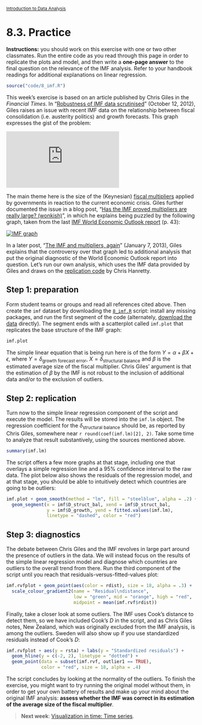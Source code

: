 <style>@import url(style.css);</style>
<small>[Introduction to Data Analysis](index.html)</small>

# 8.3. Practice

<p class="info"><strong>Instructions:</strong> you should work on this exercise with one or two other classmates. Run the entire code as you read through this page in order to replicate the plots and model, and then write a <strong>one-page answer</strong> to the final question on the relevance of the IMF analysis. Refer to your handbook readings for additional explanations on linear regression.</p>

```r
source("code/8_imf.R")
```

This week's exercise is based on an article published by Chris Giles in the *Financial Times*. In "[Robustness of IMF data scrutinised][ft1]" (October 12, 2012), Giles raises an issue with recent IMF data on the relationship between fiscal consolidation (i.e. austerity politics) and growth forecasts. This graph expresses the gist of the problem:

[![FT graph](http://im.ft-static.com/content/images/42f72894-14b6-11e2-8cf2-00144feabdc0.img)][ft1]

The main theme here is the size of the (Keynesian) [fiscal multipliers][ft4] applied by governments in reaction to the current economic crisis. Giles further documented the issue in a blog post, "[Has the IMF proved multipliers are really large? (wonkish)][ft2]", in which he explains being puzzled by the following graph, taken from the last [IMF World Economic Outlook report][weo] (p. 43):

[![IMF graph](http://blogs.r.ftdata.co.uk/money-supply/files/2012/10/12-october-2012-IMF-multipliers-590x405.jpg)][ft2]

In a later post, "[The IMF and multipliers, again][ft3]" (January 7, 2013), Giles explains that the controversy over that graph led to additional analysis that put the original diagnostic of the World Economic Outlook report into question. Let's run our own analysis, which uses the IMF data provided by Giles and draws on the [replication code](https://gist.github.com/chrishanretty/3885712) by Chris Hanretty.

[ft1]: http://www.ft.com/intl/cms/s/0/85a0c6c2-1476-11e2-8cf2-00144feabdc0.html
[ft2]: http://blogs.ft.com/money-supply/2012/10/12/has-the-imf-proved-multipliers-are-really-large-wonkish/
[ft3]: http://blogs.ft.com/money-supply/2013/01/07/the-imf-and-multipliers-again/
[ft4]: http://ftalphaville.ft.com/2012/10/09/1199151/its-austerity-multiplier-failure/
[ch]: http://chrishanretty.co.uk/blog/
[weo]: http://www.imf.org/external/pubs/ft/weo/2012/02/pdf/text.pdf

## Step 1: preparation

Form student teams or groups and read all references cited above. Then create the `imf` dataset by downloading the [`8_imf.R`](8_imf.R) script: install any missing packages, and run the first segment of the code (alternately, [download the data][data] directly). The segment ends with a scatterplot called `imf.plot` that replicates the base structure of the IMF graph:

[data]: https://raw.github.com/briatte/ida/master/data/imf.weo.2012.txt

```r
imf.plot
```

The simple linear equation that is being run here is of the form $Y = \alpha + \beta X + \epsilon$, where $Y = \delta_{\text{growth forecast error}}$, $X = \delta_{\text{structural balance}}$ and $\beta$ is the estimated average size of the fiscal multiplier. Chris Giles' argument is that the estimation of $\beta$ by the IMF is not robust to the inclusion of additional data and/or to the exclusion of outliers.

## Step 2: replication

Turn now to the simple linear regression component of the script and execute the model. The results will be stored into the `imf.lm` object. The regression coefficient for the $\delta_{\text{structural balance}}$ should be, as reported by Chris Giles, somewhere near `r round(coef(imf.lm)[2], 2)`. Take some time to analyze that result substantively, using the sources mentioned above.

```r
summary(imf.lm)
```

The script offers a few more graphs at that stage, including one that overlays a simple regression line and a 95% confidence interval to the raw data. The plot below also shows the residuals of the regression model, and at that stage, you should be able to intuitively detect which countries are going to be outliers:

```r
imf.plot + geom_smooth(method = "lm", fill = "steelblue", alpha = .2) +
  geom_segment(x = imf$D_struct_bal, xend = imf$D_struct_bal, 
               y = imf$D_growth, yend = fitted.values(imf.lm),
               linetype = "dashed", color = "red")
```

## Step 3: diagnostics

The debate between Chris Giles and the IMF revolves in large part around the presence of outliers in the data. We will instead focus on the results of the simple linear regression model and diagnose which countries are outliers to the overall trend from there. Run the third component of the script until you reach that residuals-versus-fitted-values plot:

```r
imf.rvfplot + geom_point(aes(color = rdist), size = 18, alpha = .3) + 
  scale_colour_gradient2(name = "Residual\ndistance", 
                         low = "green", mid = "orange", high = "red",
                         midpoint = mean(imf.rvf$rdist))
```

Finally, take a closer look at some outliers. The IMF uses Cook's distance to detect them, so we have included Cook's $D$ in the script, and as Chris Giles notes, New Zealand, which was originally excluded from the IMF analysis, is among the outliers. Sweden will also show up if you use standardized residuals instead of Cook's $D$:

```r
imf.rvfplot + aes(y = rsta) + labs(y = "Standardized residuals") +
  geom_hline(y = c(-2, 2), linetype = "dotted") + 
  geom_point(data = subset(imf.rvf, outlier1 == TRUE), 
             color = "red", size = 18, alpha = .4)
```

The script concludes by looking at the normality of the outliers. To finish the exercise, you might want to try running the original model without them, in order to get your own battery of results and make up your mind about the original IMF analysis: __assess whether the IMF was correct in its estimation of the average size of the fiscal multiplier__.

> __Next week__: [Visualization in time: Time series](090_ts.html).
